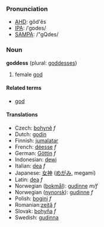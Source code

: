===Pronunciation===
*[[w:AHD|AHD]]: gŏd'ĕs
*[[w:IPA|IPA]]: /ˈgɒdes/
*[[w:SAMPA|SAMPA]]: /"gQdes/

=== Noun ===
'''goddess''' (plural: [[goddesses]])

#female [[god]]

====Related terms====
*[[god]]

==== Translations ====
*Czech: [[bohyně]] ''f''
*Dutch: [[godin]]
*Finnish: [[jumalatar]]
*French: [[déesse]] ''f''
*German: [[Göttin]] ''f''
*Indonesian: [[dewi]]
*Italian: [[dea]] ''f''
*Japanese: [[女神]] ([[めがみ]], megami)
*Latin: [[dea]] ''f''
*Norwegian ([[bokmål]]): [[gudinne]] ''m/f''
*Norwegian ([[nynorsk]]): [[gudinne]] ''f''
*Polish: [[bogini]] ''f''
*Romanian:[[zeiţă]] ''f''
*Slovak: [[bohyňa]] ''f''
*Swedish: [[gudinna]]